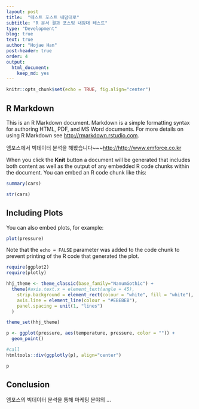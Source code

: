 ```yaml
---
layout: post
title:  "테스트 포스트 내맘대로"
subtitle: "R 분서 결과 포스팅 내맘대 테스트"
type: "Development"
blog: true
text: true
author: "Hojae Han"
post-header: true
order: 4
output: 
  html_document:
    keep_md: yes
---
```


```r
knitr::opts_chunk$set(echo = TRUE, fig.align="center")
```

## R Markdown

This is an R Markdown document. Markdown is a simple formatting syntax for authoring HTML, PDF, and MS Word documents. For more details on using R Markdown see <http://rmarkdown.rstudio.com>.

엠포스에서 빅데이터 분석을 해봤습니다~~~<http://http://www.emforce.co.kr>

When you click the **Knit** button a document will be generated that includes both content as well as the output of any embedded R code chunks within the document. You can embed an R code chunk like this:

```r
summary(cars)
```

```r
str(cars)
```

## Including Plots

You can also embed plots, for example:

```r
plot(pressure)
```

Note that the `echo = FALSE` parameter was added to the code chunk to prevent printing of the R code that generated the plot.

```r
require(ggplot2)
require(plotly)

hhj_theme <- theme_classic(base_family="NanumGothic") +
  theme(#axis.text.x = element_text(angle = 45),
    strip.background = element_rect(colour = "white", fill = "white"), 
    axis.line = element_line(colour = "#EBEBEB"), 
    panel.spacing = unit(1, "lines")
  )

theme_set(hhj_theme)
```



```r
p <- ggplot(pressure, aes(temperature, pressure, color = "")) +
  geom_point()

#call
htmltools::div(ggplotly(p), align="center") 
```


```r
p
```

## Conclusion

엠포스의 빅데이터 분석을 통해 마케팅 분야의 ...
